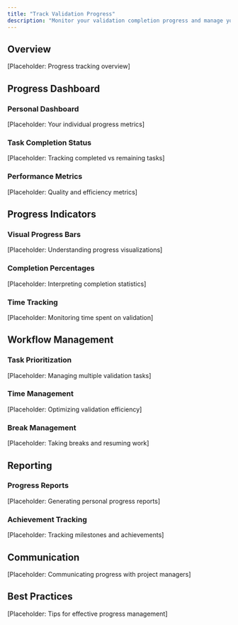 ```yaml
---
title: "Track Validation Progress"
description: "Monitor your validation completion progress and manage your workflow as an expert validator."
---
```


## Overview

[Placeholder: Progress tracking overview]

## Progress Dashboard

### Personal Dashboard
[Placeholder: Your individual progress metrics]

### Task Completion Status
[Placeholder: Tracking completed vs remaining tasks]

### Performance Metrics
[Placeholder: Quality and efficiency metrics]

## Progress Indicators

### Visual Progress Bars
[Placeholder: Understanding progress visualizations]

### Completion Percentages
[Placeholder: Interpreting completion statistics]

### Time Tracking
[Placeholder: Monitoring time spent on validation]

## Workflow Management

### Task Prioritization
[Placeholder: Managing multiple validation tasks]

### Time Management
[Placeholder: Optimizing validation efficiency]

### Break Management
[Placeholder: Taking breaks and resuming work]

## Reporting

### Progress Reports
[Placeholder: Generating personal progress reports]

### Achievement Tracking
[Placeholder: Tracking milestones and achievements]

## Communication

[Placeholder: Communicating progress with project managers]

## Best Practices

[Placeholder: Tips for effective progress management] 